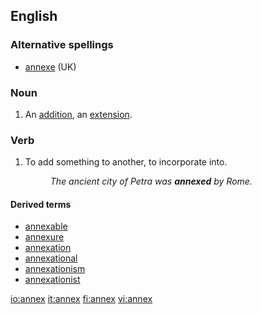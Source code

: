 ==English==
===Alternative spellings===
*[[annexe]] (UK)

===Noun===
{{en-noun|annexes}}
# An [[addition]], an [[extension]].

===Verb===
{{en-verb|annex|es}}
# To add something to another, to incorporate into.
#:''The ancient city of Petra was '''annexed''' by Rome.''

====Derived terms====
* [[annexable]]
* [[annexure]]
* [[annexation]]
* [[annexational]]
* [[annexationism]]
* [[annexationist]]

[[io:annex]]
[[it:annex]]
[[fi:annex]]
[[vi:annex]]
